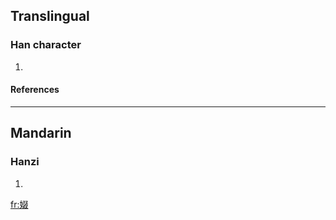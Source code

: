 ==Translingual==
===Han character===
{{Han char|rn=38|rad=女|as=08|sn=11|four=|canj=女水水水 (VEEE)}}
# {{defn|Han|sort=女08}}
====References====
{{Han ref|kx=0263.370|dkj=06373|dj=0530.260|hdz=21063.020|uh=5A3A|ud=23098}}
----
==Mandarin==
===Hanzi===
{{cmn-hanzi|pin=[[zhuī]] ([[zhui1]])|wg=chui<sup>1</sup>}}
# {{defn|Mandarin}}

[[fr:娺]]